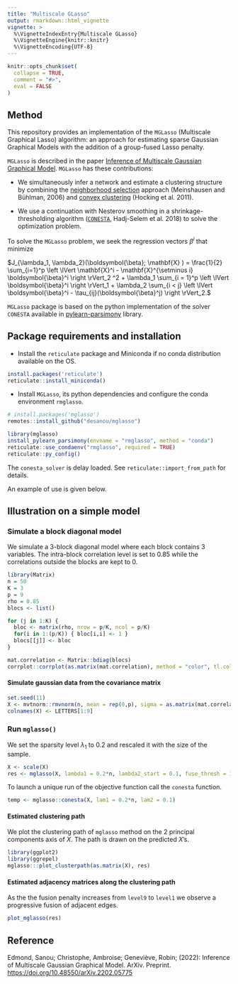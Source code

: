 ```yaml
---
title: "Multiscale GLasso"
output: rmarkdown::html_vignette
vignette: >
  %\VignetteIndexEntry{Multiscale GLasso}
  %\VignetteEngine{knitr::knitr}
  %\VignetteEncoding{UTF-8}
---
```


```r
knitr::opts_chunk$set(
  collapse = TRUE,
  comment = "#>",
  eval = FALSE
)
```
## Method 

This repository provides an implementation of the `MGLasso` (Multiscale Graphical Lasso) algorithm: an approach for estimating sparse Gaussian Graphical Models with the addition of a group-fused Lasso penalty. 

`MGLasso` is described in the paper [Inference of Multiscale Gaussian Graphical Model](https://desanou.github.io/multiscale_glasso/). `MGLasso` has these contributions:

-   We simultaneously infer a network and estimate a clustering structure by combining the [neighborhood selection](https://arxiv.org/abs/math/0608017) approach (Meinshausen and Bühlman, 2006) and [convex clustering](https://www.di.ens.fr/~fbach/419_icmlpaper.pdf) (Hocking et al. 2011).

-   We use a continuation with Nesterov smoothing in a shrinkage-thresholding algorithm ([`CONESTA`](https://arxiv.org/abs/1605.09658), Hadj-Selem et al. 2018) to solve the optimization problem.

To solve the `MGLasso` problem, we seek the regression vectors $\beta^i$ that minimize   

$J_{\lambda_1, \lambda_2}(\boldsymbol{\beta}; \mathbf{X} ) = 
  \frac{1}{2} 
     \sum_{i=1}^p 
        \left \lVert 
            \mathbf{X}^i - \mathbf{X}^{\setminus i} \boldsymbol{\beta}^i 
        \right \rVert_2 ^2  + 
  \lambda_1 
    \sum_{i = 1}^p  
      \left \lVert 
         \boldsymbol{\beta}^i \right \rVert_1 + 
  \lambda_2 
     \sum_{i < j} 
        \left \lVert 
           \boldsymbol{\beta}^i - \tau_{ij}(\boldsymbol{\beta}^j) 
        \right \rVert_2.$

`MGLasso` package is based on the python implementation of the solver `CONESTA` available in [pylearn-parsimony](https://github.com/neurospin/pylearn-parsimony) library.


## Package requirements and installation 

-   Install the `reticulate` package and Miniconda if no conda distribution available on the OS.

```r
install.packages('reticulate')
reticulate::install_miniconda()
```

-   Install `MGLasso`, its python dependencies and configure the conda environment `rmglasso`.
```r
# install.packages('mglasso')
remotes::install_github("desanou/mglasso")
```
```r
library(mglasso)
install_pylearn_parsimony(envname = "rmglasso", method = "conda")
reticulate::use_condaenv("rmglasso", required = TRUE)
reticulate::py_config()
```
The `conesta_solver` is delay loaded. See `reticulate::import_from_path` for details.


An example of use is given below.

## Illustration on a simple model  

### Simulate a block diagonal model   

We simulate a $3$-block diagonal model where each block contains $3$ variables. The intra-block correlation level is set to $0.85$ while the correlations outside the blocks are kept to $0$.  
```r
library(Matrix)
n = 50
K = 3
p = 9
rho = 0.85
blocs <- list()

for (j in 1:K) {
  bloc <- matrix(rho, nrow = p/K, ncol = p/K)
  for(i in 1:(p/K)) { bloc[i,i] <- 1 }
  blocs[[j]] <- bloc
}

mat.correlation <- Matrix::bdiag(blocs)
corrplot::corrplot(as.matrix(mat.correlation), method = "color", tl.col="black")
```

#### Simulate gaussian data from the covariance matrix   

```r
set.seed(11)
X <- mvtnorm::rmvnorm(n, mean = rep(0,p), sigma = as.matrix(mat.correlation))
colnames(X) <- LETTERS[1:9]
```

### Run `mglasso()`

We set the sparsity level $\lambda_1$ to $0.2$ and rescaled it with the size of the sample.

```r
X <- scale(X)    
res <- mglasso(X, lambda1 = 0.2*n, lambda2_start = 0.1, fuse_thresh = 1e-3, verbose = FALSE)
```

To launch a unique run of the objective function call the `conesta` function. 
```r
temp <- mglasso::conesta(X, lam1 = 0.2*n, lam2 = 0.1)
```

#### Estimated clustering path   
We plot the clustering path of `mglasso` method on the 2 principal components axis of $X$. The path is drawn on the predicted $X$'s.
```r
library(ggplot2)
library(ggrepel)
mglasso:::plot_clusterpath(as.matrix(X), res)
```

#### Estimated adjacency matrices along the clustering path   
As the the fusion penalty increases from `level9` to `level1` we observe a progressive fusion of adjacent edges.  
```r
plot_mglasso(res)
```

## Reference

Edmond, Sanou; Christophe, Ambroise; Geneviève, Robin; (2022): Inference of Multiscale Gaussian Graphical Model. ArXiv. Preprint. <https://doi.org/10.48550/arXiv.2202.05775>
